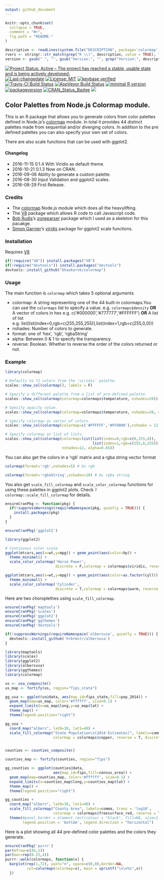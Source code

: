 ```yaml
---
output: github_document
---
```

<!-- README.md is generated from README.Rmd. Please edit that file -->

```r
knitr::opts_chunk$set(
  collapse = TRUE,
  comment = "#>",
  fig.path = "README-"
)
```

```r
description <- readLines(system.file("DESCRIPTION", package='colormap'))
rvers <- stringr::str_match(grep("R \\(", description, value = TRUE), "[0-9]{1,4}\\.[0-9]{1,4}\\.[0-9]{1,4}")[1,1]
version <- gsub(" ", "", gsub("Version:", "", grep("Version:", description, value = TRUE)))
```

[![Project Status: Active – The project has reached a stable, usable state and is being actively developed.](http://www.repostatus.org/badges/latest/active.svg)](http://www.repostatus.org/#active) [![Last-changedate](https://img.shields.io/badge/last%20change-`r gsub('-', '--', Sys.Date())`-green.svg)](/commits/master) [![License: MIT](https://img.shields.io/badge/License-MIT-yellow.svg)](https://opensource.org/licenses/MIT) [![keybase verified](https://img.shields.io/badge/keybase-verified-brightgreen.svg)](https://gist.github.com/bhaskarvk/46fbf2ba7b5713151d7e) [![Travis-CI Build Status](https://travis-ci.org/bhaskarvk/colormap.svg?branch=master)](https://travis-ci.org/bhaskarvk/colormap) [![AppVeyor Build Status](https://ci.appveyor.com/api/projects/status/github/bhaskarvk/colormap?branch=master&svg=true)](https://ci.appveyor.com/project/bhaskarvk/colormap) [![minimal R version](https://img.shields.io/badge/R%3E%3D-`r rvers`-6666ff.svg)](https://cran.r-project.org/) [![packageversion](https://img.shields.io/badge/Package%20version-`r version`-orange.svg?style=flat-square)](commits/master) [![CRAN_Status_Badge](http://www.r-pkg.org/badges/version/colormap)](https://cran.r-project.org/package=colormap) [![](http://cranlogs.r-pkg.org/badges/grand-total/colormap)](http://cran.rstudio.com/web/packages/colormap/index.html)

## Color Palettes from Node.js Colormap module.

This is an R package that allows you to generate colors from color palettes defined in Node.js's [colormap](https://github.com/bpostlethwaite/colormap) module. In total it provides 44 distinct palettes made from sequential and/or diverging colors. In addition to the pre defined palettes you can also specify your own set of colors.

There are also scale functions that can be used with ggplot2.

 
#### Changelog

- 2016-11-15 0.1.4 With Viridis as default theme.
- 2016-10-21 0.1.3 Now on CRAN.
- 2016-09-06 Ability to generate a custom palette.
- 2016-08-30 Input Validation and ggplot2 scales.
- 2016-08-29 First Release.

### Credits

- The [colormap](https://github.com/bpostlethwaite/colormap) Node.js module which does all the heavylifting.
- The [V8](https://github.com/jeroenooms/V8) package which allows R code to call Javascript code.
- [Bob Rudis](https://twitter.com/hrbrmstr)'s [zoneparser](https://github.com/hrbrmstr/zoneparser) package which I used as a skeleton for this pacakge.
- [Simon Garnier](https://twitter.com/sjmgarnier)'s [viridis](https://github.com/sjmgarnier/viridis) package for ggplot2 scale functions.


### Installation

Requires [V8](https://cran.r-project.org/web/packages/V8/index.html)

```r
if(!require("V8")) install.packages("V8")
if(!require("devtools")) install.packages("devtools")
devtools::install_github("bhaskarvk/colormap")
```

### Usage

The main function is `colormap` which takes 5 optional arguments

- colormap: A string representing one of the 44 built-in colormaps.\n You can use the `colormaps` list to specify a value. e.g. `colormaps$density` **OR** A vector of colors in hex e.g. c('#000000','#777777','#FFFFFF') **OR** A list of list e.g. list(list(index=0,rgb=c(255,255,255)),list(index=1,rgb=c(255,0,0)))
- nshades: Number of colors to generate.
- format: one of 'hex', 'rgb', 'rgbaString'
- alpha: Between 0 & 1 to specify the transparency.
- reverse: Boolean. Whether to reverse the order of the colors returned or not.

### Example

```r
library(colormap)

# Defaults to 72 colors from the 'viridis' palette.
scales::show_col(colormap(), labels = F)

# Specify a different palette from a list of pre-defined palette.
scales::show_col(colormap(colormap=colormaps$temperature, nshades=20))

# Specify opacity value.
scales::show_col(colormap(colormap=colormaps$temperature, nshades=20, alpha=0.7))

# Specify colormap as vector of colors.
scales::show_col(colormap(colormap=c('#FFFFFF','#FF0000'),nshades = 12))

# Specify colormap as list of lists.
scales::show_col(colormap(colormap=list(list(index=0,rgb=c(0,255,0)),
                                        list(index=1,rgb=c(255,0,255))),
                          nshades=12, alpha=0.65))
```

You can also get the colors in a 'rgb' matrix and a rgba string vector format

```r
colormap(format='rgb',nshades=5) # As rgb

colormap(format='rgbaString',nshades=10) # As rgba string
```

You also get `scale_fill_colormap` and `scale_color_colormap` functions for using these palettes in ggplot2 plots. Check `?colormap::scale_fill_colormap` for details.


```r
ensureCranPkg <- function(pkg) {
  if(!suppressWarnings(requireNamespace(pkg, quietly = TRUE))) {
    install.packages(pkg)
  }
}

ensureCranPkg('ggplot2')

library(ggplot2)

# Continuous color scale
ggplot(mtcars,aes(x=wt,y=mpg)) + geom_point(aes(color=hp)) +
  theme_minimal() +
  scale_color_colormap('Horse Power',
                       discrete = F,colormap = colormaps$viridis, reverse = T)

ggplot(mtcars,aes(x=wt,y=mpg)) + geom_point(aes(color=as.factor(cyl))) +
  theme_minimal() +
  scale_color_colormap('Cylinder',
                       discrete = T,colormap = colormaps$warm, reverse = T)

```

Here are two choroplethes using `scale_fill_colormap`.

```r
ensureCranPkg('maptools')
ensureCranPkg('scales')
ensureCranPkg('ggplot2')
ensureCranPkg('ggthemes')
ensureCranPkg('devtools')

if(!suppressWarnings(requireNamespace('albersusa', quietly = TRUE))) {
  devtools::install_github('hrbrmstr/albersusa')
}

library(maptools)
library(scales)
library(ggplot2)
library(albersusa)
library(ggthemes)
library(colormap)

us <- usa_composite()
us_map <- fortify(us, region="fips_state")

gg_usa <- ggplot(us@data, aes(map_id=fips_state,fill=pop_2014)) +
  geom_map(map=us_map, color='#ffffff', size=0.1) + 
  expand_limits(x=us_map$long,y=us_map$lat) +
  theme_map() +  
  theme(legend.position="right") 

gg_usa +
  coord_map("albers", lat0=30, lat1=40) +
  scale_fill_colormap("State Population\n(2014 Estimates)", labels=comma,
                      colormap = colormaps$copper, reverse = T, discrete = F)


counties <- counties_composite()

counties_map <- fortify(counties, region="fips")

gg_counties <- ggplot(counties@data, 
                      aes(map_id=fips,fill=census_area)) +
  geom_map(map=counties_map, color='#ffffff', size=0.1) + 
  expand_limits(x=counties_map$long,y=counties_map$lat) +
  theme_map() +  
  theme(legend.position="right") 

gg_counties +
  coord_map("albers", lat0=30, lat1=40) +
  scale_fill_colormap("County Area", labels=comma, trans = 'log10',
                      colormap = colormaps$freesurface_red, reverse = T, discrete = F) +
  theme(#panel.border = element_rect(colour = "black", fill=NA, size=1),
        legend.position = 'bottom', legend.direction = "horizontal")

```

Here is a plot showing all 44 pre-defined color palettes and the colors they generate.

```r
ensureCranPkg('purrr')
par(mfrow=c(44,1))
par(mar=rep(0.25,4))
purrr::walk(colormaps, function(x) { 
  barplot(rep(1,72), yaxt="n", space=c(0,0),border=NA,
          col=colormap(colormap=x), main = sprintf("\n\n%s",x))
  })
```
 
